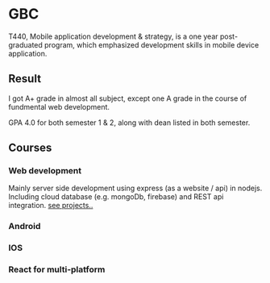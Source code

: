 # GBC

T440, Mobile application development & strategy, is a one year post-graduated program, which emphasized development skills in mobile device application.

## Result

I got A+ grade in almost all subject, except one A grade in the course of fundmental web development. 

GPA 4.0 for both semester 1 & 2, along with dean listed in both semester.

## Courses

### Web development

Mainly server side development using express (as a website / api) in nodejs. Including cloud database (e.g. mongoDb, firebase) and REST api integration. [see projects..](/works/SchoolProjects)

### Android



### IOS

### React for multi-platform

